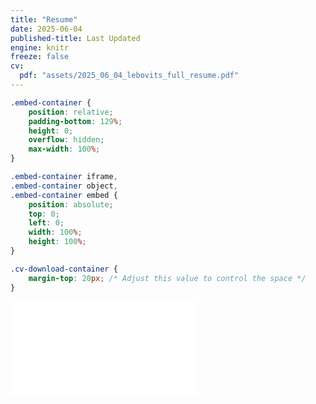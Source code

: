 ```yaml
---
title: "Resume" 
date: 2025-06-04
published-title: Last Updated
engine: knitr
freeze: false
cv:
  pdf: "assets/2025_06_04_lebovits_full_resume.pdf"
---
```


```css
.embed-container {
    position: relative;
    padding-bottom: 129%;
    height: 0;
    overflow: hidden;
    max-width: 100%;
}

.embed-container iframe,
.embed-container object,
.embed-container embed {
    position: absolute;
    top: 0;
    left: 0;
    width: 100%;
    height: 100%;
}

.cv-download-container {
    margin-top: 20px; /* Adjust this value to control the space */
}
```

```{=html}
<!-- No changes needed for the embed-container -->
<div class="embed-container">
  <iframe src="`r rmarkdown::metadata$cv$pdf`" style="border: 0.5px"></iframe>
</div>
```
